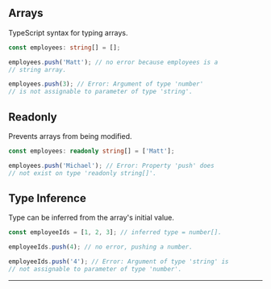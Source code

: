 ## Arrays

TypeScript syntax for typing arrays.

```ts copy
const employees: string[] = [];

employees.push('Matt'); // no error because employees is a
// string array.

employees.push(3); // Error: Argument of type 'number'
// is not assignable to parameter of type 'string'.
```

## Readonly

Prevents arrays from being modified.

```ts copy
const employees: readonly string[] = ['Matt'];

employees.push('Michael'); // Error: Property 'push' does
// not exist on type 'readonly string[]'.
```

## Type Inference

Type can be inferred from the array's initial value.

```ts copy
const employeeIds = [1, 2, 3]; // inferred type = number[].

employeeIds.push(4); // no error, pushing a number.

employeeIds.push('4'); // Error: Argument of type 'string' is
// not assignable to parameter of type 'number'.
```

---

